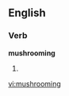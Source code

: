 
==English==

===Verb===
'''mushrooming'''

# {{present participle of|[[mushroom]]}}

[[vi:mushrooming]]